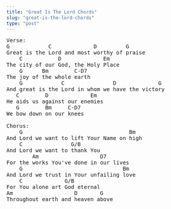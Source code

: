 ```yaml
---
title: "Great Is The Lord Chords"
slug: "great-is-the-lord-chords"
type: "post"
---
```


<pre>
Verse:
G            C             D         G
Great is the Lord and most worthy of praise
    C           D             Em
The city of our God, the Holy Place
    G      Bm        C-D7
The joy of the whole earth
    G            C               D             G
And great is the Lord in whom we have the victory
   C        D             Em
He aids us against our enemies
   G        Bm     C-D7
We bow down on our knees

Chorus:
    G                                 Bm
And Lord we want to lift Your Name on high
    C               G/B
And Lord we want to thank You
        Am                   D7
For the works You've done in our lives
    G                               Bm
And Lord we trust in Your unfailing love
    C             G/B
For You alone art God eternal
Am                   D       G
Throughout earth and heaven above
</pre>